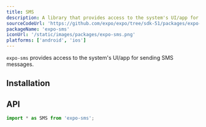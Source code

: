 ```yaml
---
title: SMS
description: A library that provides access to the system's UI/app for sending SMS messages.
sourceCodeUrl: 'https://github.com/expo/expo/tree/sdk-51/packages/expo-sms'
packageName: 'expo-sms'
iconUrl: '/static/images/packages/expo-sms.png'
platforms: ['android', 'ios']
---
```



`expo-sms` provides access to the system's UI/app for sending SMS messages.

## Installation

<APIInstallSection />

## API

```js
import * as SMS from 'expo-sms';
```

<APISection packageName="expo-sms" apiName="SMS" />
